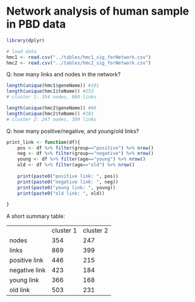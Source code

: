 # Network analysis of human sample in PBD data

```r
library(dplyr)
```

```r
# load data
hmc1 <- read.csv("../tables/hmc1_sig_forNetwork.csv")
hmc2 <- read.csv("../tables/hmc2_sig_forNetwork.csv")
```

Q: how many links and nodes in the network?

```r
length(unique(hmc1$geneName)) #101
length(unique(hmc1$teName)) #253
# cluster 1: 354 nodes, 869 links

length(unique(hmc2$geneName)) #66
length(unique(hmc2$teName)) #181
# cluster 2: 247 nodes, 399 links
```

Q: how many positive/negative, and young/old links?

```r
print_link <- function(df){
    pos <- df %>% filter(group=="positive") %>% nrow()
    neg <- df %>% filter(group=="negative") %>% nrow()
    young <- df %>% filter(age=="young") %>% nrow()
    old <- df %>% filter(age=="old") %>% nrow()
    
    print(paste0("positive link: ", pos))
    print(paste0("negative link: ", neg))
    print(paste0("young link: ", young))
    print(paste0("old link: ", old))
    
}
```

A short summary table:

|               |           |           |
|---------------|-----------|-----------|
|               | cluster 1 | cluster 2 |
| nodes         | 354       | 247       |
| links         | 869       | 399       |
| positive link | 446       | 215       |
| negative link | 423       | 184       |
| young link    | 366       | 168       |
| old link      | 503       | 231       |
